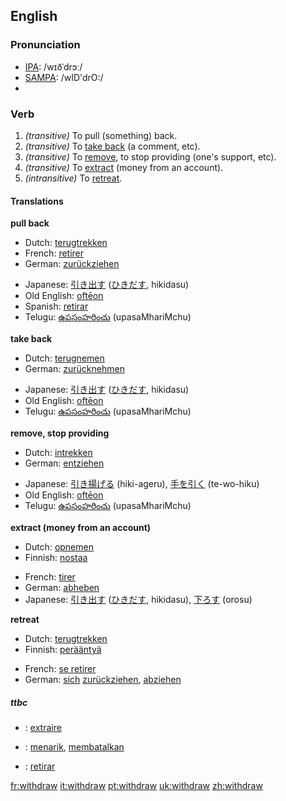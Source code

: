 ==English==

===Pronunciation===
*[[w:IPA|IPA]]: /wɪðˈdrɔː/
*[[w:SAMPA|SAMPA]]: /wID'drO:/
*{{audio|en-us-withdraw.ogg|Audio (US)}}

===Verb===
{{irregverb|'''to withdraw'''|'''[[withdraws]]'''|'''[[withdrew]]'''|'''[[withdrawn]]'''|'''[[withdrawing]]'''}}

#''(transitive)'' To pull (something) back.
#''(transitive)'' To [[take back]] (a comment, etc).
#''(transitive)'' To [[remove]], to stop providing (one's support, etc).
#''(transitive)'' To [[extract]] (money from an account).
#''(intransitive)'' To [[retreat]].

====Translations====
'''pull back'''
{{top}}
*Dutch: [[terugtrekken]]
*French: [[retirer]]
*German: [[zurückziehen]]
{{mid}}
*Japanese: [[引き出す]] ([[ひきだす]], hikidasu)
*Old English: [[ofteon|oftēon]]
*Spanish: [[retirar]]
*Telugu: [[ఉపసంహరించు]] (upasaMhariMchu)
{{bottom}}

'''take back'''
{{top}}
*Dutch: [[terugnemen]]
*German: [[zurücknehmen]]
{{mid}}
*Japanese: [[引き出す]] ([[ひきだす]], hikidasu)
*Old English: [[ofteon|oftēon]]
*Telugu: [[ఉపసంహరించు]] (upasaMhariMchu)
{{bottom}}

'''remove, stop providing'''
{{top}}
*Dutch: [[intrekken]]
*German: [[entziehen]]
{{mid}}
*Japanese: [[引き揚げる]] (hiki-ageru), [[手を引く]] (te-wo-hiku)
*Old English: [[ofteon|oftēon]]
*Telugu: [[ఉపసంహరించు]] (upasaMhariMchu)
{{bottom}}

'''extract (money from an account)'''
{{top}}
*Dutch: [[opnemen]]
*Finnish: [[nostaa]]
{{mid}}
*French: [[tirer]]
*German: [[abheben]]
*Japanese: [[引き出す]] ([[ひきだす]], hikidasu), [[下ろす]] (orosu)
{{bottom}}

'''retreat'''
{{top}}
*Dutch: [[terugtrekken]]
*Finnish: [[perääntyä]]
{{mid}}
*French: [[se retirer]]
*German: [[sich]] [[zurückziehen]], [[abziehen]]
{{bottom}}

=====ttbc=====
{{checktrans}}
*{{ttbc|French}}: [[extraire]]
*{{ttbc|Indonesian}}: [[tarik|menarik]], [[batal|membatalkan]]
*{{ttbc|Spanish}}: [[retirar]]

[[fr:withdraw]]
[[it:withdraw]]
[[pt:withdraw]]
[[uk:withdraw]]
[[zh:withdraw]]